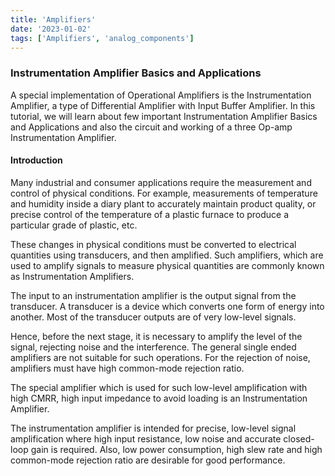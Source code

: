 ```yaml
---
title: 'Amplifiers'
date: '2023-01-02'
tags: ['Amplifiers', 'analog_components']
---
```


### Instrumentation Amplifier Basics and Applications

A special implementation of Operational Amplifiers is the Instrumentation Amplifier, a type of Differential Amplifier with Input Buffer Amplifier. In this tutorial, we will learn about few important Instrumentation Amplifier Basics and Applications and also the circuit and working of a three Op-amp Instrumentation Amplifier.

#### Introduction

Many industrial and consumer applications require the measurement and control of physical conditions. For example, measurements of temperature and humidity inside a diary plant to accurately maintain product quality, or precise control of the temperature of a plastic furnace to produce a particular grade of plastic, etc.

These changes in physical conditions must be converted to electrical quantities using transducers, and then amplified. Such amplifiers, which are used to amplify signals to measure physical quantities are commonly known as Instrumentation Amplifiers.

The input to an instrumentation amplifier is the output signal from the transducer. A transducer is a device which converts one form of energy into another. Most of the transducer outputs are of very low-level signals.

Hence, before the next stage, it is necessary to amplify the level of the signal, rejecting noise and the interference. The general single ended amplifiers are not suitable for such operations. For the rejection of noise, amplifiers must have high common-mode rejection ratio.

The special amplifier which is used for such low-level amplification with high CMRR, high input impedance to avoid loading is an Instrumentation Amplifier.

The instrumentation amplifier is intended for precise, low-level signal amplification where high input resistance, low noise and accurate closed-loop gain is required. Also, low power consumption, high slew rate and high common-mode rejection ratio are desirable for good performance.